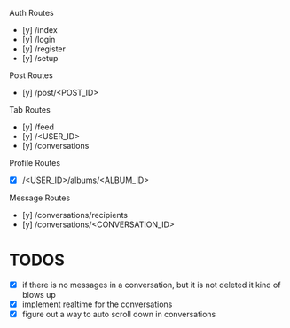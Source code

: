 Auth Routes
  - [y] /index
  - [y] /login
  - [y] /register
  - [y] /setup

Post Routes
  - [y] /post/<POST_ID>

Tab Routes
  - [y] /feed
  - [y] /<USER_ID>
  - [y] /conversations

Profile Routes
  - [x] /<USER_ID>/albums/<ALBUM_ID>

Message Routes
  - [y] /conversations/recipients
  - [y] /conversations/<CONVERSATION_ID>

# TODOS
- [x] if there is no messages in a conversation, but it is not deleted it kind of blows up
- [x] implement realtime for the conversations
- [x] figure out a way to auto scroll down in conversations
